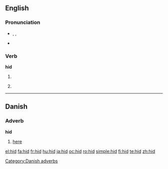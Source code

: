{{also|HID|híd}}
==English==

===Pronunciation===
* {{enPR|hĭd}}, {{IPA|/hɪd/}}, {{SAMPA|/hId/}}
* {{audio|en-us-hid.ogg|Audio (US)}}
*: {{rhymes|ɪd}}

===Verb===
'''hid'''

# {{simple past of|hide}}
# {{archaic}} {{past participle of|[[hide]]}}

----

==Danish==

===Adverb===
'''hid'''

# [[here]]

[[Category:Danish adverbs]]

[[el:hid]]
[[fa:hid]]
[[fr:hid]]
[[hu:hid]]
[[ja:hid]]
[[oc:hid]]
[[ro:hid]]
[[simple:hid]]
[[fi:hid]]
[[te:hid]]
[[zh:hid]]